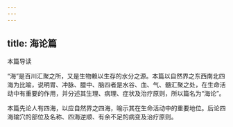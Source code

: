 ```yaml
---
---
---
```

title: 海论篇
---




本篇导读

“海”是百川汇聚之所，又是生物赖以生存的水分之源。本篇以自然界之东西南北四海为比喻，说明胃、冲脉、膻中、脑四者是水谷、血、气、髓汇聚之处，在生命活动中有重要的作用，并分述其生理、病理、症状及治疗原则，所以篇名为“海论”。

本篇先论人有四海，以应自然界之四海，喻示其在生命活动中的重要地位。后论四海输穴的部位及名称、四海逆顺、有余不足的病变及治疗原则。